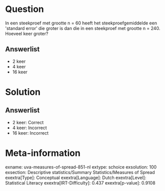 Question
========

In een steekproef met grootte n = 60 heeft het steekproefgemiddelde een
\'standard error\' die groter is dan die in een steekproef met grootte n
= 240. Hoeveel keer groter?

Answerlist
----------

* 2 keer
* 4 keer
* 16 keer

Solution
========

Answerlist
----------

* 2 keer: Correct
* 4 keer: Incorrect
* 16 keer: Incorrect

Meta-information
================
exname: uva-measures-of-spread-851-nl
extype: schoice
exsolution: 100
exsection: Descriptive statistics/Summary Statistics/Measures of Spread
exextra[Type]: Conceptual
exextra[Language]: Dutch
exextra[Level]: Statistical Literacy
exextra[IRT-Difficulty]: 0.437
exextra[p-value]: 0.9108
